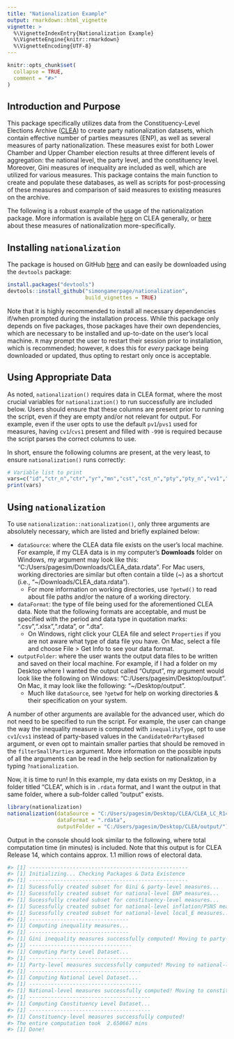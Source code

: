 ---
title: "Nationalization Example"
output: rmarkdown::html_vignette
vignette: >
  %\VignetteIndexEntry{Nationalization Example}
  %\VignetteEngine{knitr::rmarkdown}
  %\VignetteEncoding{UTF-8}
---

```{r, include = FALSE}
knitr::opts_chunk$set(
  collapse = TRUE,
  comment = "#>"
)
```

## Introduction and Purpose

This package specifically utilizes data from the Constituency-Level Elections Archive ([CLEA](http://www.electiondataarchive.org./)) to create party nationalization datasets, which contain effective number of parties measures (ENP), as well as several measures of party nationalization. These measures exist for both Lower Chamber and Upper Chamber election results at three different levels of aggregation: the national level, the party level, and the constituency level. Moreover, Gini measures of inequality are included as well, which are utilized for various measures. This package contains the main function to create and populate these databases, as well as scripts for post-processing of these measures and comparison of said measures to existing measures on the archive.

The following is a robust example of the usage of the nationalization package. More information is available [here](http://www.electiondataarchive.org./) on CLEA generally, or [here](http://www.electiondataarchive.org./party-nationalization-measures.php) about these measures of nationalization more-specifically.

## Installing `nationalization`

The package is housed on GitHub [here](https://github.com/simongamerpage/nationalization) and can easily be downloaded using the `devtools` package:
```{r installing the package, eval = FALSE}
install.packages("devtools")
devtools::install_github("simongamerpage/nationalization",
                         build_vignettes = TRUE)
```

Note that it is highly recommended to install all necessary dependencies if/when prompted during the installation process. While this package only depends on five packages, those packages have their own dependencies, which are necessary to be installed and up-to-date on the user's local machine. `R` may prompt the user to restart their session prior to installation, which is recommended; however, `R` does this for *every* package being downloaded or updated, thus opting to restart only once is acceptable.

## Using Appropriate Data

As noted, `nationalization()` requires data in CLEA format, where the most crucial variables for `nationalization()` to run successfully are included below. Users should ensure that these columns are present prior to running the script, even if they are empty and/or not relevant for output. For example, even if the user opts to use the default `pv1`/`pvs1` used for measures, having `cv1`/`cvs1` present and filled with `-990` is required because the script parses the correct columns to use.

In short, ensure the following columns are present, at the very least, to ensure `nationalization()` runs correctly:
```{r variables, echo = FALSE}
# Variable list to print
vars=c("id","ctr_n","ctr","yr","mn","cst","cst_n","pty","pty_n","vv1","pv1","pvs1","cv1","cvs1","seat")
print(vars)
```

## Using `nationalization`

To use `nationalization::nationalization()`, only three arguments are absolutely necessary, which are listed and briefly explained below:

* `dataSource`: where the CLEA data file exists on the user's local machine. For example, if my CLEA data is in my computer's **Downloads** folder on Windows, my argument may look like this: "C:/Users/pagesim/Downloads/CLEA_data.rdata". For Mac users, working directories are similar but often contain a tilde (~) as a shortcut (i.e.,  "~/Downloads/CLEA_data.rdata").
  + For more information on working directories, use `?getwd()` to read about file paths and/or the nature of a working directory.

* `dataFormat`: the type of file being used for the aforementioned CLEA data. Note that the following formats are acceptable, and must be specified with the period and data type in quotation marks: ".csv",".xlsx",".rdata", or ".dta". 
  + On Windows, right click your CLEA file and select `Properties` if you are not aware what type of data file you have. On Mac, select a file and choose File > Get Info to see your data format.

* `outputFolder`: where the user wants the output data files to be written and saved on their local machine. For example, if I had a folder on my Desktop where I wanted the output called "Output", my argument would look like the following on Windows: "C:/Users/pagesim/Desktop/output". On Mac, it may look like the following: "~/Desktop/output".
  + Much like `dataSource`, see `?getwd` for help on working directories & their specification on your system.

A number of other arguments are available for the advanced user, which do not need to be specified to run the script. For example, the user can change the way the inequality measure is computed with `inequalityType`, opt to use `cv1`/`cvs1` instead of party-based values in the `CandidateOrPartyBased` argument, or even opt to maintain smaller parties that should be removed in the `filterSmallParties` argument. More information on the possible inputs of all the arguments can be read in the help section for nationalization by typing `?nationalization`.


Now, it is time to run! In this example, my data exists on my Desktop, in a folder titled "CLEA", which is in `.rdata` format, and I want the output in that same folder, where a sub-folder called "output" exists.
```{r running nationalization, eval = FALSE}
library(nationalization)
nationalization(dataSource = "C:/Users/pagesim/Desktop/CLEA/CLEA_LC_R14.rdata",
                dataFormat = ".rdata",
                outputFolder = "C:/Users/pagesim/Desktop/CLEA/output/")
```

Output in the console should look similar to the following, where total computation time (in minutes) is included. Note that this output is for CLEA Release 14, which contains approx. 1.1 million rows of electoral data.
```{r nat output, eval = FALSE}
#> [1] ---------------------------------------------------
#> [1] Initializing... Checking Packages & Data Existence
#> [1] ---------------------------------------------------
#> [1] Sucessfully created subset for Gini & party-level measures...
#> [1] Sucessfully created subset for national-level ENP measures...
#> [1] Sucessfully created subset for constituency-level measures...
#> [1] Sucessfully created subset for national-level inflation/PSNS measures...
#> [1] Sucessfully created subset for national-level local_E measures...
#> [1] --------------------------------
#> [1] Computing inequality measures...
#> [1] --------------------------------
#> [1] Gini inequality measures successfully computed! Moving to party-level...
#> [1] ---------------------------------
#> [1] Computing Party Level Dataset...
#> [1] ---------------------------------
#> [1] Party-level measures successfully computed! Moving to national-level...
#> [1] ------------------------------------
#> [1] Computing National Level Dataset...
#> [1] ------------------------------------
#> [1] National-level measures successfully computed! Moving to constituency-level...
#> [1] ---------------------------------------
#> [1] Computing Constituency Level Dataset...
#> [1] ---------------------------------------
#> [1] Constituency-level measures successfully computed!
#> The entire computation took  2.650667 mins 
#> [1] Done!
```
